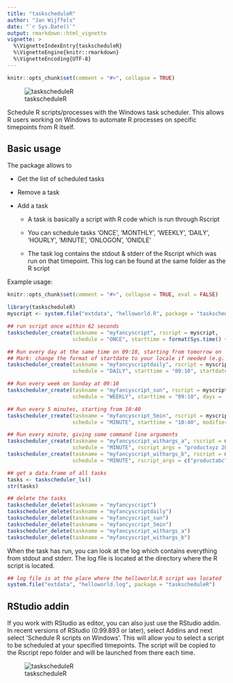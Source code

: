 ---
title: "taskscheduleR"
author: "Jan Wijffels"
date: "`r Sys.Date()`"
output: rmarkdown::html_vignette
vignette: >
  %\VignetteIndexEntry{taskscheduleR}
  %\VignetteEngine{knitr::rmarkdown}
  %\VignetteEncoding{UTF-8}
---

```{r, include = FALSE}
knitr::opts_chunk$set(comment = "#>", collapse = TRUE)
```

![taskscheduleR](taskscheduleR-logo.png) 

Schedule R scripts/processes with the Windows task scheduler. This allows R users working on Windows to automate R processes on specific timepoints from R itself.

Basic usage
-----------

The package allows to 

* Get the list of scheduled tasks

* Remove a task

* Add a task

    + A task is basically a script with R code which is run through Rscript

    + You can schedule tasks 'ONCE', 'MONTHLY', 'WEEKLY', 'DAILY', 'HOURLY', 'MINUTE', 'ONLOGON', 'ONIDLE'

    + The task log contains the stdout & stderr of the Rscript which was run on that timepoint. This log can be found at the same folder as the R script

Example usage:

```{r, include = FALSE}
knitr::opts_chunk$set(comment = "#>", collapse = TRUE, eval = FALSE)
```

```{r}
library(taskscheduleR)
myscript <- system.file("extdata", "helloworld.R", package = "taskscheduleR")

## run script once within 62 seconds
taskscheduler_create(taskname = "myfancyscript", rscript = myscript, 
                     schedule = "ONCE", starttime = format(Sys.time() + 62, "%H:%M"))

## Run every day at the same time on 09:10, starting from tomorrow on
## Mark: change the format of startdate to your locale if needed (e.g. US: %m/%d/%Y)
taskscheduler_create(taskname = "myfancyscriptdaily", rscript = myscript, 
                     schedule = "DAILY", starttime = "09:10", startdate = format(Sys.Date()+1, "%d/%m/%Y"))

## Run every week on Sunday at 09:10
taskscheduler_create(taskname = "myfancyscript_sun", rscript = myscript, 
                     schedule = "WEEKLY", starttime = "09:10", days = 'SUN')

## Run every 5 minutes, starting from 10:40
taskscheduler_create(taskname = "myfancyscript_5min", rscript = myscript,
                     schedule = "MINUTE", starttime = "10:40", modifier = 5)

## Run every minute, giving some command line arguments
taskscheduler_create(taskname = "myfancyscript_withargs_a", rscript = myscript,
                     schedule = "MINUTE", rscript_args = "productxyz 20160101")
taskscheduler_create(taskname = "myfancyscript_withargs_b", rscript = myscript,
                     schedule = "MINUTE", rscript_args = c("productabc", "20150101"))

## get a data.frame of all tasks
tasks <- taskscheduler_ls()
str(tasks)

## delete the tasks
taskscheduler_delete(taskname = "myfancyscript")
taskscheduler_delete(taskname = "myfancyscriptdaily")
taskscheduler_delete(taskname = "myfancyscript_sun")
taskscheduler_delete(taskname = "myfancyscript_5min")
taskscheduler_delete(taskname = "myfancyscript_withargs_a")
taskscheduler_delete(taskname = "myfancyscript_withargs_b")
```

When the task has run, you can look at the log which contains everything from stdout and stderr. The log file is located at the directory where the R script is located.

```{r}
## log file is at the place where the helloworld.R script was located
system.file("extdata", "helloworld.log", package = "taskscheduleR")
```


RStudio addin
-----------

If you work with RStudio as editor, you can also just use the RStudio addin. In recent versions of RStudio (0.99.893 or later), select Addins and next select 'Schedule R scripts on Windows'.
This will allow you to select a script to be scheduled at your specified timepoints. The script will be copied to the Rscript repo folder and will be launched from there each time.

![taskscheduleR](taskscheduleR-rstudioaddin.png) 
